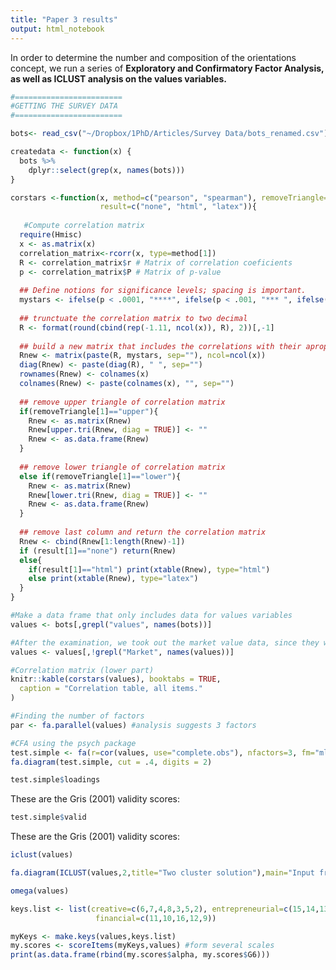 ```yaml
---
title: "Paper 3 results"
output: html_notebook
---
```


In order to determine the number and composition of the orientations concept, we run a series of **Exploratory and Confirmatory Factor Analysis, as well as ICLUST analysis on the values variables.** 


```r

#========================
#GETTING THE SURVEY DATA 
#========================

bots<- read_csv("~/Dropbox/1PhD/Articles/Survey Data/bots_renamed.csv") 

createdata <- function(x) {
  bots %>%
    dplyr::select(grep(x, names(bots)))
}

corstars <-function(x, method=c("pearson", "spearman"), removeTriangle=c("upper", "lower"),
                    result=c("none", "html", "latex")){
 
   #Compute correlation matrix
  require(Hmisc)
  x <- as.matrix(x)
  correlation_matrix<-rcorr(x, type=method[1])
  R <- correlation_matrix$r # Matrix of correlation coeficients
  p <- correlation_matrix$P # Matrix of p-value 
  
  ## Define notions for significance levels; spacing is important.
  mystars <- ifelse(p < .0001, "****", ifelse(p < .001, "*** ", ifelse(p < .01, "**  ", ifelse(p < .05, "*   ", "    "))))
  
  ## trunctuate the correlation matrix to two decimal
  R <- format(round(cbind(rep(-1.11, ncol(x)), R), 2))[,-1]
  
  ## build a new matrix that includes the correlations with their apropriate stars
  Rnew <- matrix(paste(R, mystars, sep=""), ncol=ncol(x))
  diag(Rnew) <- paste(diag(R), " ", sep="")
  rownames(Rnew) <- colnames(x)
  colnames(Rnew) <- paste(colnames(x), "", sep="")
  
  ## remove upper triangle of correlation matrix
  if(removeTriangle[1]=="upper"){
    Rnew <- as.matrix(Rnew)
    Rnew[upper.tri(Rnew, diag = TRUE)] <- ""
    Rnew <- as.data.frame(Rnew)
  }
  
  ## remove lower triangle of correlation matrix
  else if(removeTriangle[1]=="lower"){
    Rnew <- as.matrix(Rnew)
    Rnew[lower.tri(Rnew, diag = TRUE)] <- ""
    Rnew <- as.data.frame(Rnew)
  }
  
  ## remove last column and return the correlation matrix
  Rnew <- cbind(Rnew[1:length(Rnew)-1])
  if (result[1]=="none") return(Rnew)
  else{
    if(result[1]=="html") print(xtable(Rnew), type="html")
    else print(xtable(Rnew), type="latex") 
  }
} 
```

```r
#Make a data frame that only includes data for values variables
values <- bots[,grepl("values", names(bots))]

#After the examination, we took out the market value data, since they were highly skewed. 
values <- values[,!grepl("Market", names(values))] 

#Correlation matrix (lower part)
knitr::kable(corstars(values), booktabs = TRUE, 
  caption = "Correlation table, all items."
)

```


```r
#Finding the number of factors
par <- fa.parallel(values) #analysis suggests 3 factors 
```

```r
#CFA using the psych package
test.simple <- fa(r=cor(values, use="complete.obs"), nfactors=3, fm="ml", rotate="oblimin")
fa.diagram(test.simple, cut = .4, digits = 2)
```

```r
test.simple$loadings
```

These are the Gris (2001) validity scores: 
```r
test.simple$valid
```

These are the Gris (2001) validity scores: 
```r
iclust(values)
```


```r
fa.diagram(ICLUST(values,2,title="Two cluster solution"),main="Input from ICLUST")
```


```r
omega(values)
```


```r
keys.list <- list(creative=c(6,7,4,8,3,5,2), entrepreneurial=c(15,14,13,1), 
                   financial=c(11,10,16,12,9))

myKeys <- make.keys(values,keys.list)
my.scores <- scoreItems(myKeys,values) #form several scales
print(as.data.frame(rbind(my.scores$alpha, my.scores$G6)))
```








